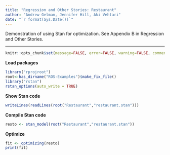 ```yaml
---
title: "Regression and Other Stories: Restaurant"
author: "Andrew Gelman, Jennifer Hill, Aki Vehtari"
date: "`r format(Sys.Date())`"
---
```

Demonstration of using Stan for optimization. See Appendix B in
Regression and Other Stories.

-------------


```r
knitr::opts_chunk$set(message=FALSE, error=FALSE, warning=FALSE, comment=NA)
```

**Load packages**

```r
library("rprojroot")
root<-has_dirname("ROS-Examples")$make_fix_file()
library("rstan")
rstan_options(auto_write = TRUE)
```

**Show Stan code**

```r
writeLines(readLines(root("Restaurant","restaurant.stan")))
```

**Compile Stan code**

```r
resto <- stan_model(root("Restaurant","restaurant.stan"))
```

**Optimize**

```r
fit <- optimizing(resto)
print(fit)
```


